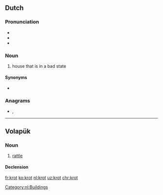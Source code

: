 ==Dutch==

===Pronunciation===
* {{IPA|krɔt|lang=nl}}
* {{audio|Nl-krot.ogg|Audio|lang=nl}}
* {{rhymes|ɔt|lang=nl}}

===Noun===
{{nl-noun|n|-en|krotje or krotteke}}
# house that is in a bad state

====Synonyms====
* {{l|nl|kot}}

===Anagrams===
* {{l|nl|kort}}, {{l|nl|trok}}

[[Category:nl:Buildings]]

----

==Volapük==

===Noun===
{{vo-noun}}

# [[rattle]]

====Declension====
{{vo-decl-noun}}

[[fr:krot]]
[[ko:krot]]
[[nl:krot]]
[[uz:krot]]
[[chr:krot]]